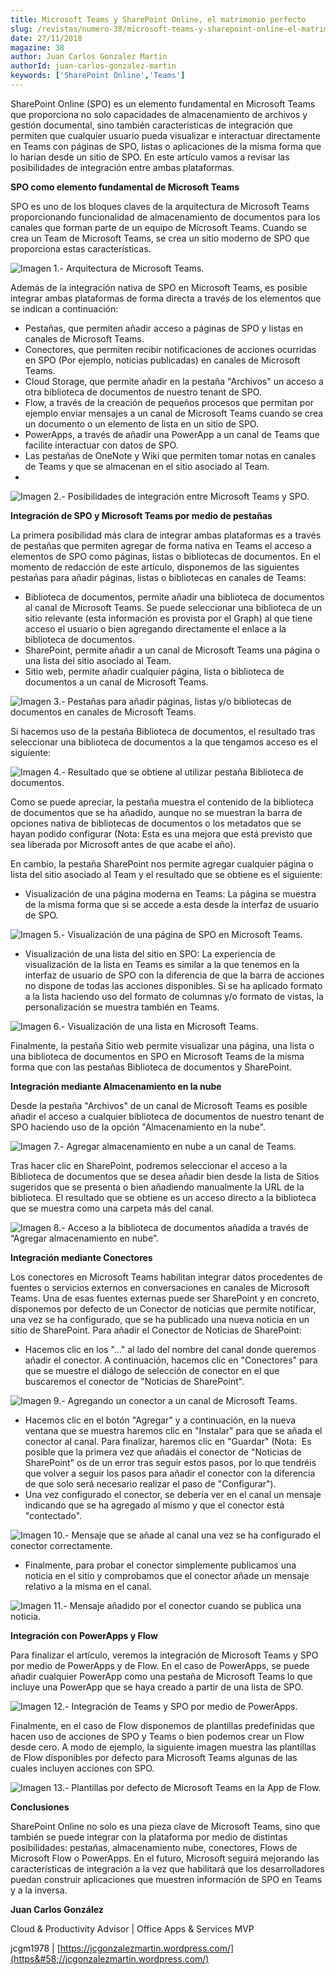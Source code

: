 ```yaml
---
title: Microsoft Teams y SharePoint Online, el matrimonio perfecto
slug: /revistas/numero-38/microsoft-teams-y-sharepoint-online-el-matrimonio-perfecto
date: 27/11/2018
magazine: 38
author: Juan Carlos Gonzalez Martin
authorId: juan-carlos-gonzalez-martin
keywords: ['SharePoint Online','Teams']
---
```



<ArticleHeader frontmatter={props.pageContext.frontmatter} />



SharePoint Online (SPO) es un elemento fundamental en Microsoft Teams que proporciona no solo capacidades de almacenamiento de archivos y gestión documental, sino también características de integración que permiten que cualquier usuario pueda visualizar e interactuar directamente en Teams con páginas de SPO, listas o aplicaciones de la misma forma que lo harían desde un sitio de SPO. En este artículo vamos a revisar las posibilidades de integración entre ambas plataformas.

**SPO como elemento fundamental de Microsoft Teams**

SPO es uno de los bloques claves de la arquitectura de Microsoft Teams proporcionando funcionalidad de almacenamiento de documentos para los canales que forman parte de un equipo de Microsoft Teams. Cuando se crea un Team de Microsoft Teams, se crea un sitio moderno de SPO que proporciona estas características.

![Imagen 1.- Arquitectura de Microsoft Teams.](../../../images/numero38/microsoft-teams-y-sharepoint-online-el-matrimonio-perfecto/image1.png)

Además de la integración nativa de SPO en Microsoft Teams, es posible integrar ambas plataformas de forma directa a través de los elementos que se indican a continuación:

- Pestañas, que permiten añadir acceso a páginas de SPO y listas en canales de Microsoft Teams.
- Conectores, que permiten recibir notificaciones de acciones ocurridas en SPO (Por ejemplo, noticias publicadas) en canales de Microsoft Teams.
- Cloud Storage, que permite añadir en la pestaña "Archivos" un acceso a otra biblioteca de documentos de nuestro tenant de SPO.
- Flow, a través de la creación de pequeños procesos que permitan por ejemplo enviar mensajes a un canal de Microsoft Teams cuando se crea un documento o un elemento de lista en un sitio de SPO.
- PowerApps, a través de añadir una PowerApp a un canal de Teams que facilite interactuar con datos de SPO.
- Las pestañas de OneNote y Wiki que permiten tomar notas en canales de Teams y que se almacenan en el sitio asociado al Team.
- 


![Imagen 2.- Posibilidades de integración entre Microsoft Teams y SPO.](../../../images/numero38/microsoft-teams-y-sharepoint-online-el-matrimonio-perfecto/image2.png)

**Integración de SPO y Microsoft Teams por medio de pestañas**

La primera posibilidad más clara de integrar ambas plataformas es a través de pestañas que permiten agregar de forma nativa en Teams el acceso a elementos de SPO como páginas, listas o bibliotecas de documentos. En el momento de redacción de este artículo, disponemos de las siguientes pestañas para añadir páginas, listas o bibliotecas en canales de Teams:

- Biblioteca de documentos, permite añadir una biblioteca de documentos al canal de Microsoft Teams. Se puede seleccionar una biblioteca de un sitio relevante (esta información es provista por el Graph) al que tiene acceso el usuario o bien agregando directamente el enlace a la biblioteca de documentos.
- SharePoint, permite añadir a un canal de Microsoft Teams una página o una lista del sitio asociado al Team.
- Sitio web, permite añadir cualquier página, lista o biblioteca de documentos a un canal de Microsoft Teams.


![Imagen 3.- Pestañas para añadir páginas, listas y/o bibliotecas de documentos en canales de Microsoft Teams.](../../../images/numero38/microsoft-teams-y-sharepoint-online-el-matrimonio-perfecto/image3.png)

Si hacemos uso de la pestaña Biblioteca de documentos, el resultado tras seleccionar una biblioteca de documentos a la que tengamos acceso es el siguiente:

![Imagen 4.- Resultado que se obtiene al utilizar pestaña Biblioteca de documentos.](../../../images/numero38/microsoft-teams-y-sharepoint-online-el-matrimonio-perfecto/image4.png)

Como se puede apreciar, la pestaña muestra el contenido de la biblioteca de documentos que se ha añadido, aunque no se muestran la barra de opciones nativa de bibliotecas de documentos o los metadatos que se hayan podido configurar (Nota: Esta es una mejora que está previsto que sea liberada por Microsoft antes de que acabe el año).

En cambio, la pestaña SharePoint nos permite agregar cualquier página o lista del sitio asociado al Team y el resultado que se obtiene es el siguiente:

- Visualización de una página moderna en Teams: La página se muestra de la misma forma que si se accede a esta desde la interfaz de usuario de SPO.


![Imagen 5.- Visualización de una página de SPO en Microsoft Teams.](../../../images/numero38/microsoft-teams-y-sharepoint-online-el-matrimonio-perfecto/image5.png)

- Visualización de una lista del sitio en SPO: La experiencia de visualización de la lista en Teams es similar a la que tenemos en la interfaz de usuario de SPO con la diferencia de que la barra de acciones no dispone de todas las acciones disponibles. Si se ha aplicado formato a la lista haciendo uso del formato de columnas y/o formato de vistas, la personalización se muestra también en Teams.


![Imagen 6.- Visualización de una lista en Microsoft Teams.](../../../images/numero38/microsoft-teams-y-sharepoint-online-el-matrimonio-perfecto/image6.png)



Finalmente, la pestaña Sitio web permite visualizar una página, una lista o una biblioteca de documentos en SPO en Microsoft Teams de la misma forma que con las pestañas Biblioteca de documentos y SharePoint.

**Integración mediante Almacenamiento en la nube**

Desde la pestaña "Archivos" de un canal de Microsoft Teams es posible añadir el acceso a cualquier biblioteca de documentos de nuestro tenant de SPO haciendo uso de la opción "Almacenamiento en la nube".

![Imagen 7.- Agregar almacenamiento en nube a un canal de Teams.](../../../images/numero38/microsoft-teams-y-sharepoint-online-el-matrimonio-perfecto/image7.png)

Tras hacer clic en SharePoint, podremos seleccionar el acceso a la Biblioteca de documentos que se desea añadir bien desde la lista de Sitios sugeridos que se presenta o bien añadiendo manualmente la URL de la biblioteca. El resultado que se obtiene es un acceso directo a la biblioteca que se muestra como una carpeta más del canal.

![Imagen 8.- Acceso a la biblioteca de documentos añadida a través de “Agregar almacenamiento en nube”.](../../../images/numero38/microsoft-teams-y-sharepoint-online-el-matrimonio-perfecto/image8.png)

**Integración mediante Conectores**

Los conectores en Microsoft Teams habilitan integrar datos procedentes de fuentes o servicios externos en conversaciones en canales de Microsoft Teams. Una de esas fuentes externas puede ser SharePoint y en concreto, disponemos por defecto de un Conector de noticias que permite notificar, una vez se ha configurado, que se ha publicado una nueva noticia en un sitio de SharePoint. Para añadir el Conector de Noticias de SharePoint:

- Hacemos clic en los "…" al lado del nombre del canal donde queremos añadir el conector. A continuación, hacemos clic en "Conectores" para que se muestre el diálogo de selección de conector en el que buscaremos el conector de "Noticias de SharePoint".


![Imagen 9.- Agregando un conector a un canal de Microsoft Teams.](../../../images/numero38/microsoft-teams-y-sharepoint-online-el-matrimonio-perfecto/image9.png)

- Hacemos clic en el botón "Agregar" y a continuación, en la nueva ventana que se muestra haremos clic en "Instalar" para que se añada el conector al canal. Para finalizar, haremos clic en "Guardar" (Nota:  Es posible que la primera vez que añadáis el conector de "Noticias de SharePoint" os de un error tras seguir estos pasos, por lo que tendréis que volver a seguir los pasos para añadir el conector con la diferencia de que solo será necesario realizar el paso de "Configurar").
- Una vez configurado el conector, se debería ver en el canal un mensaje indicando que se ha agregado al mismo y que el conector está "contectado".

![Imagen 10.- Mensaje que se añade al canal una vez se ha configurado el conector correctamente.](../../../images/numero38/microsoft-teams-y-sharepoint-online-el-matrimonio-perfecto/image10.png)

- Finalmente, para probar el conector simplemente publicamos una noticia en el sitio y comprobamos que el conector añade un mensaje relativo a la misma en el canal.


![Imagen 11.- Mensaje añadido por el conector cuando se publica una noticia.](../../../images/numero38/microsoft-teams-y-sharepoint-online-el-matrimonio-perfecto/image11.png)

**Integración con PowerApps y Flow**

Para finalizar el artículo, veremos la integración de Microsoft Teams y SPO por medio de PowerApps y de Flow. En el caso de PowerApps, se puede añadir cualquier PowerApp como una pestaña de Microsoft Teams lo que incluye una PowerApp que se haya creado a partir de una lista de SPO.

![Imagen 12.- Integración de Teams y SPO por medio de PowerApps.](../../../images/numero38/microsoft-teams-y-sharepoint-online-el-matrimonio-perfecto/image12.png)

Finalmente, en el caso de Flow disponemos de plantillas predefinidas que hacen uso de acciones de SPO y Teams o bien podemos crear un Flow desde cero. A modo de ejemplo, la siguiente imagen muestra las plantillas de Flow disponibles por defecto para Microsoft Teams algunas de las cuales incluyen acciones con SPO.

![Imagen 13.- Plantillas por defecto de Microsoft Teams en la App de Flow.](../../../images/numero38/microsoft-teams-y-sharepoint-online-el-matrimonio-perfecto/image13.png)

**Conclusiones**

SharePoint Online no solo es una pieza clave de Microsoft Teams, sino que también se puede integrar con la plataforma por medio de distintas posibilidades: pestañas, almacenamiento nube, conectores, Flows de Microsoft Flow o PowerApps. En el futuro, Microsoft seguirá mejorando las características de integración a la vez que habilitará que los desarrolladores puedan construir aplicaciones que muestren información de SPO en Teams y a la inversa.



**Juan Carlos González**

Cloud & Productivity Advisor | Office Apps & Services MVP

jcgm1978 | [https://jcgonzalezmartin.wordpress.com/](https&#58;//jcgonzalezmartin.wordpress.com/)

